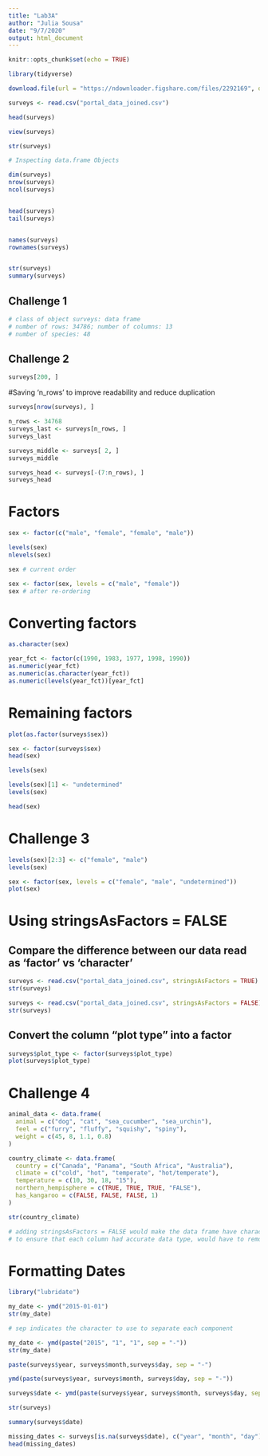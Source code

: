 ```yaml
---
title: "Lab3A"
author: "Julia Sousa"
date: "9/7/2020"
output: html_document
---
```


```r
knitr::opts_chunk$set(echo = TRUE)
```

```r
library(tidyverse)
```


```r

download.file(url = "https://ndownloader.figshare.com/files/2292169", destfile = "portal_data_joined.csv")

```


```r

surveys <- read.csv("portal_data_joined.csv")

```


```r
head(surveys)
```

```r
view(surveys)
```

```r

str(surveys)

```


```r
# Inspecting data.frame Objects

dim(surveys)
nrow(surveys)
ncol(surveys)


head(surveys)
tail(surveys)


names(surveys)
rownames(surveys)


str(surveys)
summary(surveys)
```



## Challenge 1

```r

# class of object surveys: data frame
# number of rows: 34786; number of columns: 13
# number of species: 48

```



## Challenge 2

```r

surveys[200, ]

```


#Saving 'n_rows' to improve readability and reduce duplication

```r

surveys[nrow(surveys), ]


```


```r
n_rows <- 34768
surveys_last <- surveys[n_rows, ]
surveys_last


```


```r

surveys_middle <- surveys[ 2, ]
surveys_middle

```


```r
surveys_head <- surveys[-(7:n_rows), ]
surveys_head

```



# Factors

```r

sex <- factor(c("male", "female", "female", "male"))

levels(sex)
nlevels(sex)

```

```r
sex # current order

```


```r
sex <- factor(sex, levels = c("male", "female"))
sex # after re-ordering
```


# Converting factors

```r
as.character(sex)
```

```r
year_fct <- factor(c(1990, 1983, 1977, 1998, 1990))
as.numeric(year_fct)
as.numeric(as.character(year_fct))
as.numeric(levels(year_fct))[year_fct]
```

# Remaining factors

```r
plot(as.factor(surveys$sex))
```


```r
sex <- factor(surveys$sex)
head(sex)
```

```r
levels(sex)
```

```r
levels(sex)[1] <- "undetermined"
levels(sex)
```

```r
head(sex)
```


# Challenge 3

```r
levels(sex)[2:3] <- c("female", "male")
levels(sex)
```
```r
sex <- factor(sex, levels = c("female", "male", "undetermined"))
plot(sex)
```


# Using stringsAsFactors = FALSE

## Compare the difference between our data read as 'factor' vs 'character'

```r
surveys <- read.csv("portal_data_joined.csv", stringsAsFactors = TRUE)
str(surveys)
```


```r
surveys <- read.csv("portal_data_joined.csv", stringsAsFactors = FALSE)
str(surveys)
```

## Convert the column "plot type" into a factor

```r
surveys$plot_type <- factor(surveys$plot_type)
plot(surveys$plot_type)
```


# Challenge 4

```r

animal_data <- data.frame(
  animal = c("dog", "cat", "sea_cucumber", "sea_urchin"),
  feel = c("furry", "fluffy", "squishy", "spiny"),
  weight = c(45, 8, 1.1, 0.8)
)

```


```r

country_climate <- data.frame(
  country = c("Canada", "Panama", "South Africa", "Australia"),
  climate = c("cold", "hot", "temperate", "hot/temperate"),
  temperature = c(10, 30, 18, "15"),
  northern_hempisphere = c(TRUE, TRUE, TRUE, "FALSE"),
  has_kangaroo = c(FALSE, FALSE, FALSE, 1)
)

str(country_climate)

```


```r
# adding stringsAsFactors = FALSE would make the data frame have character vectors, not factors
# to ensure that each column had accurate data type, would have to remove the quotes in temperature and northern_hemisphere and also replace 1 with TRUE in the has_kangaroo column
```


# Formatting Dates

```r
library("lubridate")
```

```r
my_date <- ymd("2015-01-01")
str(my_date)
```

```r
# sep indicates the character to use to separate each component

my_date <- ymd(paste("2015", "1", "1", sep = "-"))
str(my_date)
```

```r
paste(surveys$year, surveys$month,surveys$day, sep = "-")

```


```r
ymd(paste(surveys$year, surveys$month, surveys$day, sep = "-"))
```


```r
surveys$date <- ymd(paste(surveys$year, surveys$month, surveys$day, sep = "-"))
```

```r
str(surveys)
```


```r
summary(surveys$date)
```

```r
missing_dates <- surveys[is.na(surveys$date), c("year", "month", "day")]
head(missing_dates)
```

